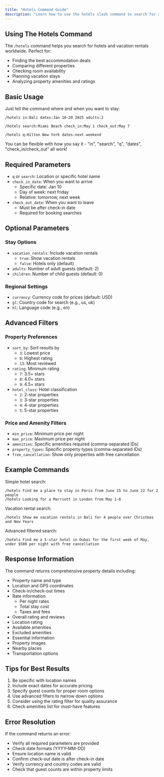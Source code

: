 ```yaml
---
title: "Hotels Command Guide"
description: "Learn how to use the hotels slash command to search for accommodation options"
---
```


## Using The Hotels Command

The `/hotels` command helps you search for hotels and vacation rentals worldwide. Perfect for:

- Finding the best accommodation deals
- Comparing different properties
- Checking room availability
- Planning vacation stays
- Analyzing property amenities and ratings

## Basic Usage

Just tell the command where and when you want to stay:

```
/hotels in:Bali dates:Jan 10-20 2025 adults:2
```

```
/hotels search:Miami Beach check_in:May 1 check_out:May 7
```

```
/hotels q:Hilton New York dates:next weekend
```

You can be flexible with how you say it - "in", "search", "q", "dates", "check_in/check_out" all work!

## Required Parameters

- `q` or `search`: Location or specific hotel name
- `check_in_date`: When you want to arrive
  - Specific date: Jan 10
  - Day of week: next friday
  - Relative: tomorrow, next week
- `check_out_date`: When you want to leave
  - Must be after check-in date
  - Required for booking searches

## Optional Parameters

### Stay Options

- `vacation_rentals`: Include vacation rentals
  - `true`: Show vacation rentals
  - `false`: Hotels only (default)
- `adults`: Number of adult guests (default: 2)
- `children`: Number of child guests (default: 0)

### Regional Settings

- `currency`: Currency code for prices (default: USD)
- `gl`: Country code for search (e.g., us, uk)
- `hl`: Language code (e.g., en)

## Advanced Filters

### Property Preferences

- `sort_by`: Sort results by
  - `3`: Lowest price
  - `8`: Highest rating
  - `13`: Most reviewed
- `rating`: Minimum rating
  - `7`: 3.5+ stars
  - `8`: 4.0+ stars
  - `9`: 4.5+ stars
- `hotel_class`: Hotel classification
  - `2`: 2-star properties
  - `3`: 3-star properties
  - `4`: 4-star properties
  - `5`: 5-star properties

### Price and Amenity Filters

- `min_price`: Minimum price per night
- `max_price`: Maximum price per night
- `amenities`: Specific amenities required (comma-separated IDs)
- `property_types`: Specific property types (comma-separated IDs)
- `free_cancellation`: Show only properties with free cancellation

## Example Commands

Simple hotel search:
```
/hotels Find me a place to stay in Paris from June 15 to June 22 for 2 people
/hotels Looking for a Marriott in London from May 1-8
```

Vacation rental search:
```
/hotels Show me vacation rentals in Bali for 4 people over Christmas and New Years
```

Advanced filtered search:
```
/hotels Find me a 5-star hotel in Dubai for the first week of May, under $500 per night with free cancellation
```

## Response Information

The command returns comprehensive property details including:

- Property name and type
- Location and GPS coordinates
- Check-in/check-out times
- Rate information
  - Per night rates
  - Total stay cost
  - Taxes and fees
- Overall rating and reviews
- Location rating
- Available amenities
- Excluded amenities
- Essential information
- Property images
- Nearby places
- Transportation options

## Tips for Best Results

1. Be specific with location names
2. Include exact dates for accurate pricing
3. Specify guest counts for proper room options
4. Use advanced filters to narrow down options
5. Consider using the rating filter for quality assurance
6. Check amenities list for must-have features

## Error Resolution

If the command returns an error:
- Verify all required parameters are provided
- Check date formats (YYYY-MM-DD)
- Ensure location name is valid
- Confirm check-out date is after check-in date
- Verify currency and country codes are valid
- Check that guest counts are within property limits